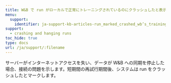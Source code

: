 ---
title: W&B で run がローカルで正常にトレーニングされているのにクラッシュしたと表示されるのはなぜですか？
menu:
  support:
    identifier: ja-support-kb-articles-run_marked_crashed_wb’s_training_fine_locally
support:
  - crashing and hanging runs
toc_hide: true
type: docs
url: /ja/support/:filename
---
サーバーがインターネットアクセスを失い、データが W&B への同期を停止した場合、接続の問題を示します。短期間の再試行期間後、システムは run をクラッシュしたとマークします。